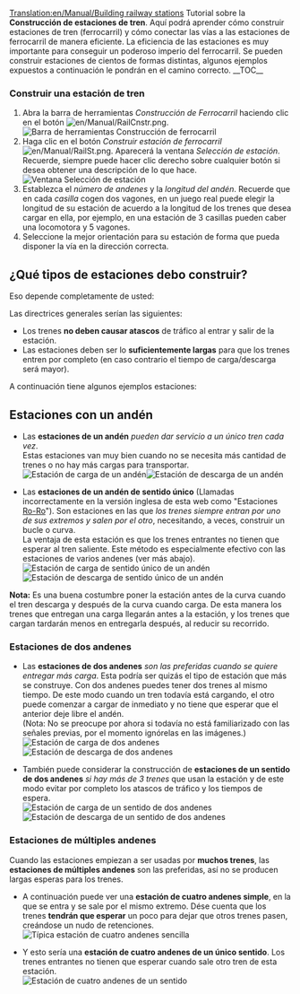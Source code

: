 [[Translation:en/Manual/Building railway stations]]
{{es/Manual/Tutorial/Tutorial}}
Tutorial sobre la '''Construcción de estaciones de tren'''. Aquí podrá aprender cómo construir estaciones de tren (ferrocarril) y cómo conectar las vías a las estaciones de ferrocarril de manera eficiente. La eficiencia de las estaciones es muy importante para conseguir un poderoso imperio del ferrocarril. Se pueden construir estaciones de cientos de formas distintas, algunos ejemplos expuestos a continuación le pondrán en el camino correcto.
__TOC__
===Construir una estación de tren===
#Abra la barra de herramientas ''Construcción de Ferrocarril'' haciendo clic en el botón [[File:en/Manual/RailCnstr.png]].<br/>[[File:es/Manual/Railroad Construction.png|none|frame|Barra de herramientas Construcción de ferrocarril]]
#Haga clic en el botón ''Construir estación de ferrocarril'' [[File:en/Manual/RailSt.png]]. Aparecerá la ventana ''Selección de estación''. Recuerde, siempre puede hacer clic derecho sobre cualquier botón si desea obtener una descripción de lo que hace.<br/>[[File:es/Manual/Stationgui.png|none|frame|Ventana Selección de estación]]
#Establezca el ''número de andenes'' y la ''longitud del andén''. Recuerde que en cada ''casilla'' cogen dos vagones, en un juego real puede elegir la longitud de su estación de acuerdo a la longitud de los trenes que desea cargar en ella, por ejemplo, en una estación de 3 casillas pueden caber una locomotora y 5 vagones.
#Seleccione la mejor orientación para su estación de forma que pueda disponer la vía en la dirección correcta.

== ¿Qué tipos de estaciones debo construir? ==
Eso depende completamente de usted:

Las directrices generales serían las siguientes:
* Los trenes '''no deben causar atascos''' de tráfico al entrar y salir de la estación.
* Las estaciones deben ser lo '''suficientemente largas''' para que los trenes entren por completo (en caso contrario el tiempo de carga/descarga será mayor).

A continuación tiene algunos ejemplos estaciones:

== Estaciones con un andén ==
*Las '''estaciones de un andén''' ''pueden dar servicio a un único tren cada vez''.<br/>Estas estaciones van muy bien cuando no se necesita más cantidad de trenes o no hay más cargas para transportar.<br/>[[File:en/Manual/RailStTut One str coal.png|none|frame|Estación de carga de un andén]][[File:en/Manual/RailStTut One str pow.png|none|frame|Estación de descarga de un andén]]

*Las '''estaciones de un andén de sentido único''' (Llamadas incorrectamente en la versión inglesa de esta web como "Estaciones [https://www.wikipedia.org/wiki/es:Ro-Ro Ro-Ro]"). Son estaciones en las que ''los trenes siempre entran por uno de sus extremos y salen por el otro'', necesitando, a veces, construir un bucle o curva.<br/>La ventaja de esta estación es que los trenes entrantes no tienen que esperar al tren saliente. Este método es especialmente efectivo con las estaciones de varios andenes (ver más abajo).<br/>[[File:en/Manual/RailStTut One aro coal.png|none|frame|Estación de carga de sentido único de un andén]][[File:en/Manual/RailStTut One aro pow.png|none|frame|Estación de descarga de sentido único de un andén]]

'''Nota:''' Es una buena costumbre poner la estación antes de la curva cuando el tren descarga y después de la curva cuando carga. De esta manera los trenes que entregan una carga llegarán antes a la estación, y los trenes que cargan tardarán menos en entregarla después, al reducir su recorrido.

=== Estaciones de dos andenes ===
*Las '''estaciones de dos andenes''' ''son las preferidas cuando se quiere entregar más carga''. Esta podría ser quizás el tipo de estación que más se construye. Con dos andenes puedes tener dos trenes al mismo tiempo. De este modo cuando un tren todavía está cargando, el otro puede comenzar a cargar de inmediato y no tiene que esperar que el anterior deje libre el andén.<br/>(Nota: No se preocupe por ahora si todavía no está familiarizado con las señales previas, por el momento ignórelas en las imágenes.)<br/>[[File:en/Manual/RailStTut Two str coal.png|none|frame|Estación de carga de dos andenes]][[File:en/Manual/RailStTut Two str pow.png|none|frame|Estación de descarga de dos andenes]]

*También puede considerar la construcción de '''estaciones de un sentido de dos andenes''' ''si hay más de 3 trenes'' que usan la estación y de este modo evitar por completo los atascos de tráfico y los tiempos de espera.<br/>[[File:en/Manual/RailStTut Two aro coal.png|none|frame|Estación de carga de un sentido de dos andenes]][[File:en/Manual/RailStTut Two aro pow.png|none|frame|Estación de descarga de un sentido de dos andenes]]

=== Estaciones de múltiples andenes ===
Cuando las estaciones empiezan a ser usadas por '''muchos trenes''', las '''estaciones de múltiples andenes''' son las preferidas, así no se producen largas esperas para los trenes.

*A continuación puede ver una '''estación de cuatro andenes simple''', en la que se entra y se sale por el mismo extremo. Dése cuenta que los trenes '''tendrán que esperar''' un poco para dejar que otros trenes pasen, creándose un nudo de retenciones.<br/>[[File:en/Manual/RailStTut Four str ore.png|none|frame|Típica estación de cuatro andenes sencilla]]

*Y esto sería una '''estación de cuatro andenes de un único sentido'''. Los trenes entrantes no tienen que esperar cuando sale otro tren de esta estación.<br/>[[File:en/Manual/RailStTut Four aro ore.png|none|frame|Estación de cuatro andenes de un sentido]]